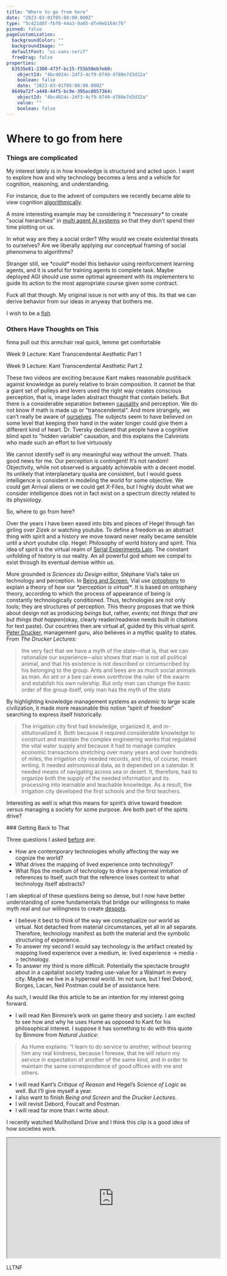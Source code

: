 ```yaml
---
title: "Where to go from here"
date: "2023-03-01T05:00:00.000Z"
type: "5c421d8f-fbf0-44a3-9a05-dfe9eb164c76"
pinned: false
pageCustomization:
  backgroundColor: ""
  backgroundImage: ""
  defaultFont: "ui-sans-serif"
  freeDrag: false
properties:
  63535e81-2300-473f-bc15-f55b50eb7e60:
    objectId: "4bc4024c-2df3-4cf9-8749-d780e7d3d32a"
    boolean: false
    date: "2023-03-01T05:00:00.000Z"
  8649a72f-a448-44f5-bc9e-395ac8057364:
    objectId: "4bc4024c-2df3-4cf9-8749-d780e7d3d32a"
    value: ""
    boolean: false
---
```


# Where to go from here

### Things are complicated

My interest lately is in how knowledge is structured and acted upon. I want to explore how and why technology becomes a lens and a vehicle for cognition, reasoning, and understanding.

For instance, due to the advent of computers we recently became able to view cognition [algorithmically](https://www.amazon.com/Society-Mind-Marvin-Minsky/dp/0671657135).

A more interesting example may be considering it _\*necessary\*_ to create "social hierarchies" in [multi agent AI systems](https://www.nature.com/articles/d41586-022-04246-7) so that they don’t spend their time plotting on us.

In what way are they a social order? Why would we create existential threats to ourselves? Are we liberally applying our conceptual framing of social phenomena to algorithms?

Stranger still, we _\*could\*_ model this behavior using reinforcement learning agents, and it is useful for training agents to complete task. Maybe deployed AGI should use some optimal agreement with its implementers to guide its action to the most appropriate course given some contract.

Fuck all that though. My original issue is not with any of this. Its that we can derive behavior from our ideas in anyway that bothers me.

I wish to be a [fish](https://www.youtube.com/watch?v=iOfIRNJE5qo&ab_channel=UnProCreations)

### Others Have Thoughts on This

finna pull out this armchair real quick, lemme get comfortable

Week 9 Lecture: Kant Transcendental Aesthetic Part 1

Week 9 Lecture: Kant Transcendental Aesthetic Part 2

These two videos are exciting because Kant makes reasonable pushback against knowledge as purely relative to brain composition. It cannot be that a giant set of pulleys and levers used the right way creates conscious perception, that is, image laden abstract thought that contain beliefs. But there is a considerable separation between [causality](https://www.youtube.com/watch?v=Wq88eHg_iJ0&ab_channel=SEMF) and perception. We do not know if math is made up or “transcendental“. And more strangely, we can’t really be aware of [ourselves](https://www.lesswrong.com/posts/Cq45AuedYnzekp3LX/you-may-already-be-a-sinner). The subjects seem to have believed on some level that keeping their hand in the water longer could give them a different kind of heart. Dr. Tversky declared that people have a cognitive blind spot to "hidden variable" causation, and this explains the Calvinists who made such an effort to live virtuously

We cannot identify self in any meaningful way without the umvelt. Thats good news for me. Our perception is contingent! It’s not random! Objectivity, while not observed is arguably achievable with a decent model. Its unlikely that interplanetary qualia are consistent, but I would guess intelligence is consistent in modeling the world for some objective. We could get Arrival aliens or we could get X-Files, but I highly doubt what we consider intelligence does not in fact exist on a spectrum directly related to its physiology.

So, where to go from here?

Over the years I have been eased into bits and pieces of Hegel through fan girling over Zizek or watching youtube. To define a freedom as an abstract thing with spirit and a history we move toward never really became sensible until a short youtube clip. Hegel: Philosophy of world history and spirit. This idea of spirit is the virtual realm of [Serial Experiments Lain](https://www.looper.com/485715/the-ending-of-serial-experiments-lain-explained/). The constant unfolding of history is our reality. An all powerful god whom we compel to exist through its eventual demise within us.

More grounded is _Sciences du Design_ editor, Stéphane Vial’s take on technology and perception. In [Being and Screen](https://mitpress.mit.edu/9780262043168/being-and-the-screen/), Vial use [ontophony](https://sci-hub.st/https://doi.org/10.1007/978-3-319-89518-5_23) to explain a theory of how our _\*perception is virtual\*_. It is based on ontophany theory, according to which the process of appearance of being is constantly technologically conditioned. Thus, technologies are not only tools; they are structures of perception. This theory proposes that we think about design not as producing _beings_ but, rather, _events_; not _things that are_ but _things that happen_(okay, clearly reader/readwise needs built in citations for text paste). Our countries then are virtual af, guided by this virtual spirit. [Peter Drucker](https://en.wikipedia.org/wiki/Peter_Drucker), management guru, also believes in a mythic quality to states. From _The Drucker Lectures:_

> the very fact that we have a myth of the state—that is, that we can rationalize our experience—also shows that man is not all political animal, and that his existence is not described or circumscribed by his belonging to the group. Ants and bees are as much social animals as man. An ant or a bee can even overthrow the ruler of the swarm and establish his own rulership. But only man can change the basic order of the group itself, only man has the myth of the state

By highlighting knowledge management systems as _endemic_ to large scale civilization, it made more reasonable this notion “spirit of freedom” searching to express itself historically.

> The irrigation city first had knowledge, organized it, and in-stitutionalized it. Both because it required considerable knowledge to construct and maintain the complex engineering works that regulated the vital water supply and because it had to manage complex economic transactions stretching over many years and over hundreds of miles, the irrigation city needed records, and this, of course, meant writing. It needed astronomical data, as it depended on a calendar. It needed means of navigating across sea or desert. It, therefore, had to organize both the supply of the needed information and its processing into learnable and teachable knowledge. As a result, the irrigation city developed the first schools and the first teachers.

Interesting as well is what this means for spirit’s drive toward freedom versus managing a society for some purpose. Are both part of the spirts drive?

###<a name="revisit"></a> Getting Back to That

Three questions I asked [before](https://qwelian.com/posts/Dont_Let_the_Medium_Dictate_a_Purpose_for_the_Message) are:

- How are contemporary technologies wholly affecting the way we cognize the world?
- What drives the mapping of lived experience onto technology?
- What flips the medium of technology to drive a hyperreal imitation of references to itself, such that the reference loses context to what technology itself abstracts?

I am skeptical of these questions being so dense, but I now have better understanding of some fundamentals that bridge our willingness to make myth real and our willingness to create [despots](https://qwelian.com/posts/Emperor_Hostage_Despot).

- I believe it best to think of the way we conceptualize our world as virtual. Not detached from material circumstances, yet all in all separate. Therefore, technology manifest as both the material and the symbolic structuring of experience.
- To answer my second I would say technology is the artifact created by mapping lived experience over a medium, ie: lived experience -> media -> technology.
- To answer my third is more difficult. Potentially the spectacle brought about in a capitalist society trading use-value for a Walmart in every city. Maybe we live in a hyperreal world. Im not sure, but I feel Debord, Borges, Lacan, Neil Postman could be of assistance here.

As such, I would like this article to be an intention for my interest going forward.

- I will read Ken Binmore’s work on game theory and society. I am excited to see how and why he uses Hume as opposed to Kant for his philosophical interest. I suppose it has something to do with this quote by Binmore from _Natural Justice_:

> As Hume explains: “I learn to do service to another, without bearing him any real kindness, because I foresee, that he will return my service in expectation of another of the same kind, and in order to maintain the same correspondence of good offices with me and others.

- I will read Kant’s _Critique of Reason_ and Hegel’s _Science of Logic_ as well. But I’ll give myself a year.
- I also want to finish _Being and Screen_ and the _Drucker Lectures_.
- I will revisit Debord, Foucalt and Postman.
- I will read far more than I write about.

I recently watched Mullholland Drive and I think this clip is a good idea of how societies work.

<iframe
  width="560"
  height="315"
  src="https://www.youtube.com/embed/UfUjSoWB-Sk?si=EQLoyGvaBjzVjeGL"
  title="YouTube video player"
  allow="accelerometer; autoplay; clipboard-write; encrypted-media; gyroscope; picture-in-picture; web-share"
  referrerPolicy="strict-origin-when-cross-origin"
  allowFullScreen
></iframe>

LLTNF
